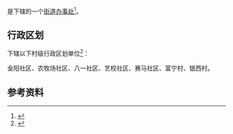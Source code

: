 {{中国乡级行政区|64/01/05/007/000}}

'''{{PAGENAMEBASE}}'''是{{PRC admin/fullname|64/01/05/007/000|3}}下辖的一个[[街道办事处|街道办事处]]<ref>{{PRC admin/ref sgc|{{PRC admin/parent|64/01/05/007/000}}}}</ref>。

== 行政区划 ==
{{PAGENAMEBASE}}下辖以下村级行政区划单位<ref>{{PRC admin/ref sgc|64/01/05/007/000}}</ref>：

金阳社区、农牧场社区、八一社区、艺校社区、赛马社区、富宁村、银西村。

== 参考资料 ==
{{reflist}}

{{宁夏行政区划小作品}}
{{PRC admin/navcat|64/01/05/007/000}}